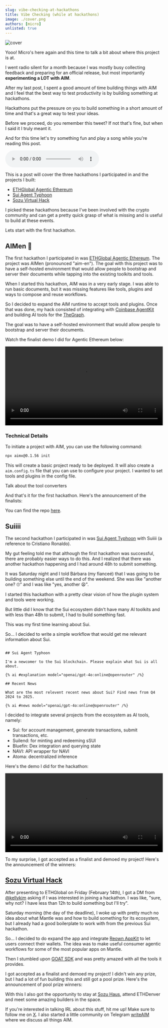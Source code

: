 ```yaml
---
slug: vibe-checking-at-hackathons
title: Vibe Checking (while at hackathons)
image: ./cover.png
authors: [micro]
unlisted: true
---
```


![cover](./cover.png)

Yooo! Micro's here again and this time to talk a bit about where this project is at.

I went radio silent for a month because I was mostly busy collecting feedback and preparing for an official release, but most importantly **experimenting a LOT with AIM**. 

After my last post, I spent a good amount of time building things with AIM and I feel that the best way to test productivity is by building something at hackathons.

Hackathons put the pressure on you to build something in a short amount of time and that's a great way to test your ideas.

<!-- truncate -->

Before we proceed, do you remember this tweet? If not that's fine, but when I said it I truly meant it.

<Tweet id="1888312937695084578" />


And for this time let's try something fun and play a song while you're reading this post.

<div style={{
  display: 'flex',
  justifyContent: 'center',
  marginBottom: '4rem',
  marginTop: '4rem',
}}>
    <audio 
        controls
        loop
        className="w-full mb-4 rounded-lg shadow-md hover:shadow-lg transition-shadow"
        style={{
            backgroundColor: '#f3f4f6',
            padding: '0.5rem',
            borderRadius: '0.5rem'
        }}
        >
        <source 
            src="/audio/flawed mangoes - killswitch lullaby (slowed + reverb).mp3" 
            type="audio/mp3" 
        />
        Your browser does not support the audio element.
    </audio>
</div>



This is a post will cover the three hackathons I participated in and the projects I built:

- [ETHGlobal Agentic Ethereum](https://ethglobal.com/events/agents)
- [Sui Agent Typhoon](https://sui.io/sui-agent-typhoon/)
- [Sozu Virtual Hack](https://x.com/sozuhaus/status/1888977562900332940/)

I picked these hackathons because I've been involved with the crypto community and can get a pretty quick grasp of what is missing and is useful to build at these events. 


Lets start with the first hackathon.
## AIMen 🙏

The first hackathon I participated in was [ETHGlobal Agentic Ethereum](https://ethglobal.com/events/agents). The project was AIMen (pronounced "aim-en"). 
The goal with this project was to have a self-hosted environment that would allow people to bootstrap and server their documents while tapping into the existing toolkits and tools.

When I started this hackathon, AIM was in a very early stage. I was able to run basic documents, but it was missing features like tools, plugins  and ways to compose and reuse workflows.

So I decided to expand the AIM runtime to accept tools and plugins. Once that was done, my hack consisted of integrating with [Coinbase AgentKit](https://www.coinbase.com/en-pt/developer-platform/discover/launches/introducing-agentkit) and building AI tools for the [TheGraph](https://thegraph.com/).

The goal was to have a self-hosted environment that would allow people to bootstrap and server their documents.


Watch the finalist demo I did for Agentic Ethereum below:

<video controls width="100%">
  <source src="/videos/agentic_ethereum.webm" type="video/webm" />
</video>

### Technical Details

To initiate a project with AIM, you can use the following command:

```bash
npx aimx@0.1.56 init
```

This will create a basic project ready to be deployed. It will also create a `aim.config.ts` file that you can use to configure your project. I wanted to set tools and plugins in the config file.


Talk about the tool converters

And that's it for the first hackathon. Here's the announcement of the finalists:

<Tweet id="1890448806975795550" />

You can find the repo [here](https://github.com/microchipgnu/agentic-ethereum-aim).

## Suiiii

The second hackathon I participated in was [Sui Agent Typhoon](https://sui.io/sui-agent-typhoon/) with Suiiii (a reference to Cristiano Ronaldo).

My gut feeling told me that although the first hackathon was successful, there are probably easier ways to do this. And I realized that there was another hackathon happening and I had around 48h to submit something.

It was Saturday night and I told Bárbara (my fianceé) that I was going to be building something else until the end of the weekend. She was like "another one? 🙄" and I was like "yes, another 😫".

I started this hackathon with a pretty clear vision of how the plugin system and tools were working. 

But little did I know that the Sui ecosystem didn't have many AI toolkits and with less than 48h to submit, I had to build something fast.

This was my first time learning about Sui.

So... I decided to write a simple workflow that would get me relevant information about Sui.

```aim

## Sui Agent Typhoon

I'm a newcomer to the Sui blockchain. Please explain what Sui is all about.

{% ai #explanation model="openai/gpt-4o:online@openrouter" /%}

## Recent News

What are the most relevent recent news about Sui? Find news from Q4 2024 to 2025.

{% ai #news model="openai/gpt-4o:online@openrouter" /%}

```

I decided to integrate several projects from the ecosystem as AI tools, namely: 

- Sui: for account management, generate transactions, submit transactions, etc.
- Suilend: for minting and redeeming sSUI 
- Bluefin: Dex integration and querying state
- NAVI: API wrapper for NAVI 
- Atoma: decentralized inference


Here's the demo I did for the hackathon:

<video controls width="100%">
  <source src="/videos/sui_hack.webm" type="video/webm" />
</video>


To my surprise, I got accepted as a finalist and demoed my project! Here's the announcement of the winners:

<Tweet id="1890575219934523803" />

## [Sozu Virtual Hack](https://x.com/sozuhaus/status/1888977562900332940/)

After presenting to ETHGlobal on Friday (February 14th), I got a DM from [@kellykim](https://x.com/kellykim_xyz) asking if I was interested in joining a hackathon. I was like, "sure, why not? I have less than 12h to build something but I'll try".

Saturday morning (the day of the deadline), I woke up with pretty much no idea about what Mantle was and how to build something for its ecosystem, but I already had a good boilerplate to work with from the previous Sui hackathon.

So... I decided to do expand the app and integrate [Reown AppKit](https://docs.reown.com/appkit/overview) to let users connect their wallets. The idea was to make useful consumer agentic workflows for some of the most popular apps on Mantle.

Then I stumbled upon [GOAT SDK](https://github.com/goat-sdk/goat) and was pretty amazed with all the tools it provides.



I got accepted as a finalist and demoed my project! I didn't win any prize, but I had a lot of fun building this and still got a pool prize. Here's the announcement of pool prize winners:

<Tweet id="1892176966268432426" />

With this I also got the opportunity to stay at [Sozu Haus](https://x.com/sozuhaus), attend ETHDenver and meet some amazing builders in the space.

If you're interested in talking IRL about this stuff, hit me up! Make sure to follow me on [X](https://x.com/microchipgnu). I also started a little community on Telegram [writeAIM](https://t.me/writeAIM) where we discuss all things AIM.





